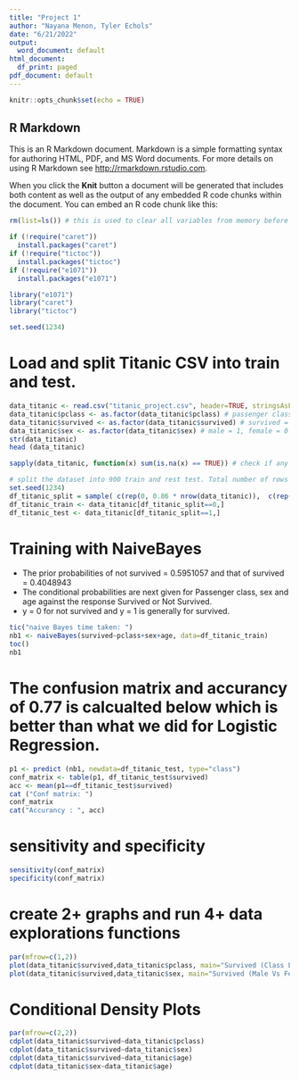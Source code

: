 ---
title: "Project 1"
author: "Nayana Menon, Tyler Echols"
date: "6/21/2022"
output:
  word_document: default
html_document:
  df_print: paged
pdf_document: default
---

```{r setup, include=FALSE}
knitr::opts_chunk$set(echo = TRUE)
```

## R Markdown

This is an R Markdown document. Markdown is a simple formatting syntax for authoring HTML, PDF, and MS Word documents. For more details on using R Markdown see <http://rmarkdown.rstudio.com>.

When you click the **Knit** button a document will be generated that includes both content as well as the output of any embedded R code chunks within the document. You can embed an R code chunk like this:

```{r cars}
rm(list=ls()) # this is used to clear all variables from memory before starting with this program.

if (!require("caret"))
  install.packages("caret")
if (!require("tictoc"))
  install.packages("tictoc")
if (!require("e1071"))
  install.packages("e1071")

library("e1071")
library("caret")
library("tictoc")

set.seed(1234)
```

# Load and split Titanic CSV into train and test.
```{r pressure, echo=FALSE}
data_titanic <- read.csv("titanic_project.csv", header=TRUE, stringsAsFactors=FALSE)
data_titanic$pclass <- as.factor(data_titanic$pclass) # passenger classes are 1,2,3
data_titanic$survived <- as.factor(data_titanic$survived) # survived = 1, not survived = 0
data_titanic$sex <- as.factor(data_titanic$sex) # male = 1, female = 0
str(data_titanic)
head (data_titanic)

sapply(data_titanic, function(x) sum(is.na(x) == TRUE)) # check if any column has NA's. Looks like no NA's

# split the dataset into 900 train and rest test. Total number of rows = 1046
set.seed(1234)
df_titanic_split = sample( c(rep(0, 0.86 * nrow(data_titanic)),  c(rep(1, 0.14 * nrow(data_titanic))) ))
df_titanic_train <- data_titanic[df_titanic_split==0,]
df_titanic_test <- data_titanic[df_titanic_split==1,]
```

# Training with NaiveBayes
  - The prior probabilities of not survived = 0.5951057 and that of survived = 0.4048943
  - The conditional probabilities are next given for Passenger class, sex and age against the response Survived or Not Survived.
  - y = 0 for not survived and y = 1 is generally for survived.
```{r}
tic("naive Bayes time taken: ")
nb1 <- naiveBayes(survived~pclass+sex+age, data=df_titanic_train)
toc()
nb1
```

# The confusion matrix and accurancy of 0.77 is calcualted below which is better than what we did for Logistic Regression.
```{r}
p1 <- predict (nb1, newdata=df_titanic_test, type="class")
conf_matrix <- table(p1, df_titanic_test$survived) 
acc <- mean(p1==df_titanic_test$survived)
cat ("Conf matrix: ")
conf_matrix
cat("Accurancy : ", acc)
```

# sensitivity and specificity
```{r}
sensitivity(conf_matrix)
specificity(conf_matrix)
```

# create 2+ graphs and run 4+ data explorations functions
```{r}
par(mfrow=c(1,2))
plot(data_titanic$survived,data_titanic$pclass, main="Survived (Class Level)", ylab="")
plot(data_titanic$survived,data_titanic$sex, main="Survived (Male Vs Female)", ylab="")
```
# Conditional Density Plots
```{r}
par(mfrow=c(2,2))
cdplot(data_titanic$survived~data_titanic$pclass)
cdplot(data_titanic$survived~data_titanic$sex)
cdplot(data_titanic$survived~data_titanic$age)
cdplot(data_titanic$sex~data_titanic$age)
```


